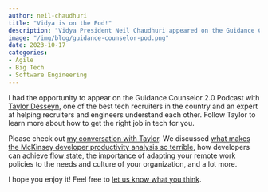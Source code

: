 ```yaml
---
author: neil-chaudhuri
title: "Vidya is on the Pod!"
description: "Vidya President Neil Chaudhuri appeared on the Guidance Counselor 2.0 Podcast with Taylor Desseyn."
image: "/img/blog/guidance-counselor-pod.png"
date: 2023-10-17
categories: 
- Agile
- Big Tech
- Software Engineering
---
```


I had the opportunity to appear on the Guidance Counselor 2.0 Podcast with [Taylor Desseyn](https://twitter.com/tdesseyn), one of the best tech
recruiters in the country and an expert at helping recruiters and engineers understand each other. Follow
Taylor to learn more about how to get the right job in tech for you.

Please check out [my conversation with Taylor](https://www.linkedin.com/video/live/urn:li:ugcPost:7104832496722173953/). 
We discussed [what makes the McKinsey developer productivity analysis 
so terrible](/blog/the-mckinsey-developer-productivity-analysis-is-a-ruse), how developers can achieve
[flow state](https://leaddev.com/culture-engagement-motivation/why-flow-matters-more-passion), the importance of adapting your
remote work policies to the needs and culture of your organization, and a lot more.

I hope you enjoy it! Feel free to [let us know what you think](/contact).


